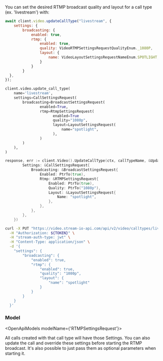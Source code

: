 

You can set the desired RTMP broadcast quality and layout for a call type (ex. 'livestream') with:

<Tabs groupId="examples">
<TabItem value="js" label="JavaScript">

```js
await client.video.updateCallType("livestream", {
    settings: {
        broadcasting: {
            enabled: true,
            rtmp: {
                enabled: true,
                quality: VideoRTMPSettingsRequestQualityEnum._1080P,
                layout: {
                    name: VideoLayoutSettingsRequestNameEnum.SPOTLIGHT,
                }
            }
        }
  },
});
```

</TabItem>
<TabItem value="py" label="Python">

```py
client.video.update_call_type(
    name='livestream',
    settings=CallSettingsRequest(
        broadcasting=BroadcastSettingsRequest(
		        enabled=True,
		        rtmp=RtmpSettingsRequest(
				      enabled=True
			          quality="1080p",
			          layout=LayoutSettingsRequest(
			              name="spotlight",
			          ),
		        )
        )
    ),
)
```

</TabItem>

<TabItem value="go" label="Golang">

```go
response, err := client.Video().UpdateCallType(ctx, callTypeName, &UpdateCallTypeRequest{
		Settings: &CallSettingsRequest{
			Broadcasting: &BroadcastSettingsRequest{
				Enabled: PtrTo(true),
				Rtmp: &RTMPSettingsRequest{
					Enabled: PtrTo(true),
					Quality: PtrTo("1080p"),
					Layout: &LayoutSettingsRequest{
						Name: "spotlight",
					},
				},
			},
		},
	})
```

</TabItem>

<TabItem value="curl" label="cURL">

```bash
curl -X PUT "https://video.stream-io-api.com/api/v2/video/calltypes/livestream?api_key=${API_KEY}" \
  -H "Authorization: ${TOKEN}" \
  -H "stream-auth-type: jwt" \
  -H "Content-Type: application/json" \
  -d '{
    "settings": {
        "broadcasting": {
            "enabled": true,
            "rtmp": {
                "enabled": true,
                "quality": "1080p",
                "layout": {
                    "name": "spotlight"
                }
            }
        }
    }
  }'
```

</TabItem>
</Tabs>

### Model

<OpenApiModels modelName={'RTMPSettingsRequest'}></OpenApiModels>

All calls created with that call type will have those Settings.
You can also update the call and override these settings before starting the RTMP broadcast.
It's also possible to just pass them as optional parameters when starting it.
